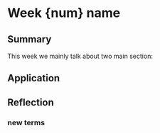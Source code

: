 # Week {num} name

## Summary
This week we mainly talk about two main section: 


## Application


## Reflection

### new terms